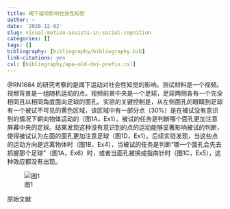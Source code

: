 ```yaml
---
title: 阈下运动影响社会性知觉
author: ~
date: '2020-12-02'
slug: visual-motion-assists-in-social-cognition
categories: []
tags: []
bibliography: [bibliography/bibliography.bib]
link-citations: yes
csl: [bibliography/apa-old-doi-prefix.csl]
---
```


@RN1684 的研究考察的是阈下运动对社会性知觉的影响。测试材料是一个视频。视频背景是一组随机运动的点。视频前景中央是一个足球，足球两侧各有一个完全相同且以相同角度面向足球的面孔。实验的关键控制是，从左侧面孔的眼睛到足球有一个被试不可见的黄色区域，该区域中有一部分点（30%）是在被试没有意识到的情况下朝向物体运动的（图1A，Ex1）。被试的任务是判断哪个面孔更加注意屏幕中央的足球。结果发现这种没有意识到的点的运动能够显著影响被试的判断，使得被试认为左面的面孔更加注意足球（图1D，Ex1）。后续实验发现，当这些点的运动方向是远离物体时（图1B，Ex4），当被试的任务是判断“哪一个面孔会先去抓握那个足球”（图1A，Ex6）时，或者当面孔被换成指南针时（图1C，Ex5），这种效应都没有出现。

![图1](https://www.pnas.org/content/pnas/early/2020/11/25/2021325117/F1.large.jpg)

原始文献

